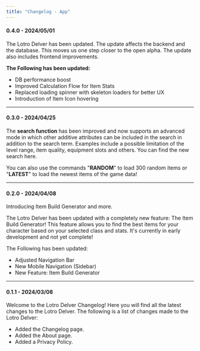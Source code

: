 ```yaml
---
title: "Changelog - App"
---
```


#### 0.4.0 - 2024/05/01
The Lotro Delver has been updated. The update affects the backend and the database. This moves us one step closer to the open alpha. The update also includes frontend improvements.

**The Following has been updated:**
- DB performance boost
- Improved Calculation Flow for Item Stats
- Replaced loading spinner with skeleton loaders for better UX
- Introduction of Item Icon hovering

---

#### 0.3.0 - 2024/04/25
The **search function** has been improved and now supports an advanced mode in which other additive attributes can be included in the search in addition to the search term. Examples include a possible limitation of the level range, item quality, equipment slots and others. You can find the new search here.

You can also use the commands "**RANDOM**" to load 300 random items or "**LATEST**" to load the newest items of the game data!

---

#### 0.2.0 - 2024/04/08
Introducing Item Build Generator and more.

The Lotro Delver has been updated with a completely new feature: The Item Build Generator! This feature allows you to find the best items for your character based on your selected class and stats. It's currently in early development and not yet complete!

The Following has been updated:
- Adjusted Navigation Bar
- New Mobile Navigation (Sidebar)
- New Feature: Item Build Generator

---

#### 0.1.1 - 2024/03/08
Welcome to the Lotro Delver Changelog! Here you will find all the latest changes to the Lotro Delver. The following is a list of changes made to the Lotro Delver:

- Added the Changelog page.
- Added the About page.
- Added a Privacy Policy.